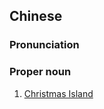 ==Chinese==
{{zh-forms|s=圣诞岛|type=21}}
{{zh-wp}}

===Pronunciation===
{{zh-pron
|m=Shèngdàn Dǎo
|c=sing3 daan3 dou2
|cat=pn
}}

===Proper noun===
{{zh-proper noun}}

# [[Christmas Island]]